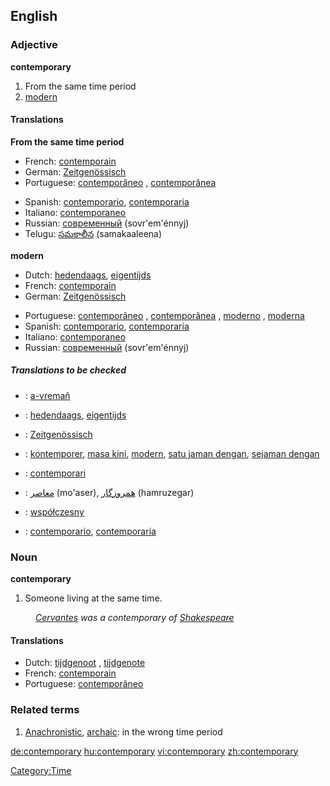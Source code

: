 ==English==

===Adjective===
'''contemporary'''

# From the same time period
# [[modern]]

====Translations====
'''From the same time period'''
{{top}}
*French: [[contemporain]]
*German: [[Zeitgenössisch]]
*Portuguese: [[contemporâneo]] {{m}}, [[contemporânea]] {{f}}	
{{mid}}
*Spanish: [[contemporario]], [[contemporaria]]
*Italiano: [[contemporaneo]]
*Russian: [[современный]] (sovr'em'énnyj)
*Telugu: [[సమకాలీన]] (samakaaleena)
{{bottom}}

'''modern'''
{{top}}
*Dutch: [[hedendaags]], [[eigentijds]]
*French: [[contemporain]]
*German: [[Zeitgenössisch]]
{{mid}}
*Portuguese: [[contemporâneo]] {{m}}, [[contemporânea]] {{f}},	[[moderno]] {{m}}, [[moderna]] {{f}}
*Spanish: [[contemporario]], [[contemporaria]]
*Italiano: [[contemporaneo]]
*Russian: [[современный]] (sovr'em'énnyj)
{{bottom}}

=====Translations to be checked=====
{{checktrans}}

*{{ttbc|Breton}}: [[a-vremañ]]
*{{ttbc|Dutch}}: [[hedendaags]], [[eigentijds]]
*{{ttbc|German}}: [[Zeitgenössisch]]

*{{ttbc|Indonesian}}: [[kontemporer]], [[masa kini]], [[modern]], [[satu jaman dengan]], [[sejaman dengan]]
*{{ttbc|Interlingua}}: [[contemporari]]
*{{ttbc|Persian}}: [[معاصر]] (mo'aser), [[همروزگار]] (hamruzegar)
*{{ttbc|Polish}}: [[współczesny]] {{m}}
*{{ttbc|Spanish}}: [[contemporario]], [[contemporaria]]

===Noun===
'''contemporary'''

#Someone living at the same time. 
:''[[Cervantes]] was a contemporary of [[Shakespeare]]''

====Translations====
*Dutch: [[tijdgenoot]] {{m}}, [[tijdgenote]] {{f}}
*French: [[contemporain]]
*Portuguese: [[contemporâneo]] {{m}}

===Related terms===
#[[Anachronistic]], [[archaic]]: in the wrong time period

[[Category:Time]]

[[de:contemporary]]
[[hu:contemporary]]
[[vi:contemporary]]
[[zh:contemporary]]